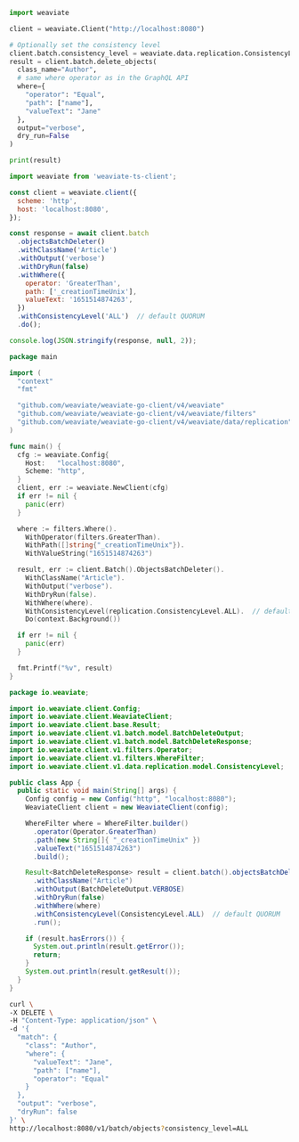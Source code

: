 
<Tabs groupId="languages">
<TabItem value="py" label="Python (v4)">
    <FilteredTextBlock
      text={PyCode}
      startMarker="# START BatchDeleteObjects"
      endMarker="# END BatchDeleteObjects"
      language="py"
    />
</TabItem>
<TabItem value="py3" label="Python (v3)">

```python
import weaviate

client = weaviate.Client("http://localhost:8080")

# Optionally set the consistency level
client.batch.consistency_level = weaviate.data.replication.ConsistencyLevel.ALL  # default QUORUM
result = client.batch.delete_objects(
  class_name="Author",
  # same where operator as in the GraphQL API
  where={
    "operator": "Equal",
    "path": ["name"],
    "valueText": "Jane"
  },
  output="verbose",
  dry_run=False
)

print(result)
```

</TabItem>
<TabItem value="js" label="JavaScript/TypeScript">

```js
import weaviate from 'weaviate-ts-client';

const client = weaviate.client({
  scheme: 'http',
  host: 'localhost:8080',
});

const response = await client.batch
  .objectsBatchDeleter()
  .withClassName('Article')
  .withOutput('verbose')
  .withDryRun(false)
  .withWhere({
    operator: 'GreaterThan',
    path: ['_creationTimeUnix'],
    valueText: '1651514874263',
  })
  .withConsistencyLevel('ALL')  // default QUORUM
  .do();

console.log(JSON.stringify(response, null, 2));
```

</TabItem>
<TabItem value="go" label="Go">

```go
package main

import (
  "context"
  "fmt"

  "github.com/weaviate/weaviate-go-client/v4/weaviate"
  "github.com/weaviate/weaviate-go-client/v4/weaviate/filters"
  "github.com/weaviate/weaviate-go-client/v4/weaviate/data/replication"  // for consistency levels
)

func main() {
  cfg := weaviate.Config{
    Host:   "localhost:8080",
    Scheme: "http",
  }
  client, err := weaviate.NewClient(cfg)
  if err != nil {
    panic(err)
  }

  where := filters.Where().
    WithOperator(filters.GreaterThan).
    WithPath([]string{"_creationTimeUnix"}).
    WithValueString("1651514874263")

  result, err := client.Batch().ObjectsBatchDeleter().
    WithClassName("Article").
    WithOutput("verbose").
    WithDryRun(false).
    WithWhere(where).
    WithConsistencyLevel(replication.ConsistencyLevel.ALL).  // default QUORUM
    Do(context.Background())

  if err != nil {
    panic(err)
  }

  fmt.Printf("%v", result)
}
```

</TabItem>
<TabItem value="java" label="Java">

```java
package io.weaviate;

import io.weaviate.client.Config;
import io.weaviate.client.WeaviateClient;
import io.weaviate.client.base.Result;
import io.weaviate.client.v1.batch.model.BatchDeleteOutput;
import io.weaviate.client.v1.batch.model.BatchDeleteResponse;
import io.weaviate.client.v1.filters.Operator;
import io.weaviate.client.v1.filters.WhereFilter;
import io.weaviate.client.v1.data.replication.model.ConsistencyLevel;

public class App {
  public static void main(String[] args) {
    Config config = new Config("http", "localhost:8080");
    WeaviateClient client = new WeaviateClient(config);

    WhereFilter where = WhereFilter.builder()
      .operator(Operator.GreaterThan)
      .path(new String[]{ "_creationTimeUnix" })
      .valueText("1651514874263")
      .build();

    Result<BatchDeleteResponse> result = client.batch().objectsBatchDeleter()
      .withClassName("Article")
      .withOutput(BatchDeleteOutput.VERBOSE)
      .withDryRun(false)
      .withWhere(where)
      .withConsistencyLevel(ConsistencyLevel.ALL)  // default QUORUM
      .run();

    if (result.hasErrors()) {
      System.out.println(result.getError());
      return;
    }
    System.out.println(result.getResult());
  }
}
```

</TabItem>
<TabItem value="curl" label="Curl">

```bash
curl \
-X DELETE \
-H "Content-Type: application/json" \
-d '{
  "match": {
    "class": "Author",
    "where": {
      "valueText": "Jane",
      "path": ["name"],
      "operator": "Equal"
    }
  },
  "output": "verbose",
  "dryRun": false
}' \
http://localhost:8080/v1/batch/objects?consistency_level=ALL
```

</TabItem>
</Tabs>

